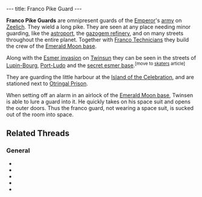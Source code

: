 ---
title: Franco Pike Guard
---

{{twinsunica import}}{{Infobox Enemy
 |image=Franco Pike Guard.jpg
 |race=franco
 |gender=male
 |size=average
 |lba1=
 |lba2=yes
 |alignment=emperor
 |occupation=Guard
 |requires=Green
 |melee=yes
 |ranged=yes
 |magic=
 |explosive=
 |range=Short
 |speed=Medium
 |damage=Little
 |rate=high
 |reaction=Moves sideways
 |recovery=Fast
}}

'''Franco Pike Guards''' are omnipresent guards of the [[Emperor]]'s [[:category:Imperial Legion|army]] on [[Zeelich]]. They wield a long pike. They are seen at any place needing minor guarding, like the [[astroport]], the [[gazogem refinery]], and on many streets throughout the entire planet. Together with [[Franco Technician]]s they build the crew of the [[Emerald Moon base]].

Along with the [[Esmer invasion]] on [[Twinsun]] they can be seen in the streets of [[Lupin-Bourg]], [[Port-Ludo]] and the [[secret esmer base]].<sup>[move to [[Franco Skater Green|skaters]] article]</sup>

They are guarding the little harbour at the [[Island of the Celebration]], and are stationed next to [[Otringal Prison]].

When setting off an alarm in an airlock of the [[Emerald Moon base]], Twinsen is able to lure a guard into it. He quickly takes on his space suit and opens the outer doors. Thus the franco guard, not wearing a space suit, is sucked out of the room into space.

==Related Threads==
===General===
* {{thread|id=11244|title=Sucked into space}}
* {{thread|id=4634|title=Yellow Fraco Guards}}
* {{thread|id=6222|title=For those interested to see what a cell-shaded LBA would look like}}
* {{thread|id=4683|title=Franco Guards, hey they are diffrent!}}
* {{thread|id=4682|title=Do you think that Fraco guards are Clones?}}